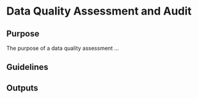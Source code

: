 # Data Quality Assessment and Audit

## Purpose
The purpose of a data quality assessment ...

## Guidelines

## Outputs
